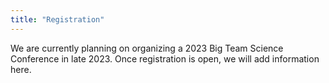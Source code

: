 ```yaml
---
title: "Registration"
---
```


We are currently planning on organizing a 2023 Big Team Science Conference in  late 2023. Once registration is open, we will add information here.